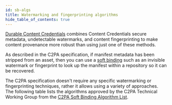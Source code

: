 ```yaml
---
id: sb-algs
title: Watermarking and fingerprinting algorithms
hide_table_of_contents: true
---
```


[Durable Content Credentials](https://contentauthenticity.org/blog/durable-content-credentials) combines Content Credentials secure metadata, undetectable watermarks, and content fingerprinting to make content provenance more robust than using just one of these methods.

As described in the C2PA specification, if manifest metadata has been stripped from an asset, then you can use a [soft binding](https://c2pa.org/specifications/specifications/2.0/specs/C2PA_Specification.html#_soft_bindings) such as an invisible watermark or fingerprint to look up the manifest within a repository so it can be recovered.

The C2PA specification doesn't require any specific watermarking or fingerprinting techniques, rather it allows using a variety of approaches. The following table lists the algorithms approved by the C2PA Technical Working Group from the [C2PA Soft Binding Algorithm List](https://github.com/c2pa-org/softbinding-algorithm-list).


<JSONToTable />
